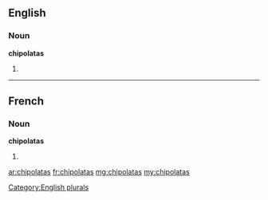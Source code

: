 ==English==

===Noun===
'''chipolatas'''

# {{plural of|[[chipolata]]}}

[[Category:English plurals]]

----

==French==

===Noun===
'''chipolatas''' {{f|p}}

# {{plural of|[[chipolata]]|lang=fr}}

[[ar:chipolatas]]
[[fr:chipolatas]]
[[mg:chipolatas]]
[[my:chipolatas]]
